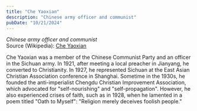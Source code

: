 ```yaml
---
title: "Che Yaoxian"
description: "Chinese army officer and communist"
pubDate: "10/21/2024"
---
```


*Chinese army officer and communist*  
Source (Wikipedia): [Che Yaoxian][1]

Che Yaoxian was a member of the Chinese Communist Party and an officer in the Sichuan army. In 1921, after meeting a local preacher in Jianyang, he converted to Christianity. In 1927, he represented Sichuan at the East Asian Christian Association conference in Shanghai. Sometime in the 1930s, he founded the anti-imperialist Chengdu Christian Improvement Association, which advocated for "self-nourishing" and "self-propagation". However, he also experienced crises of faith, such as in 1928, when he lamented in a poem titled "Oath to Myself": "Religion merely deceives foolish people."

[1]: https://en.wikipedia.org/wiki/Che_Yaoxian

